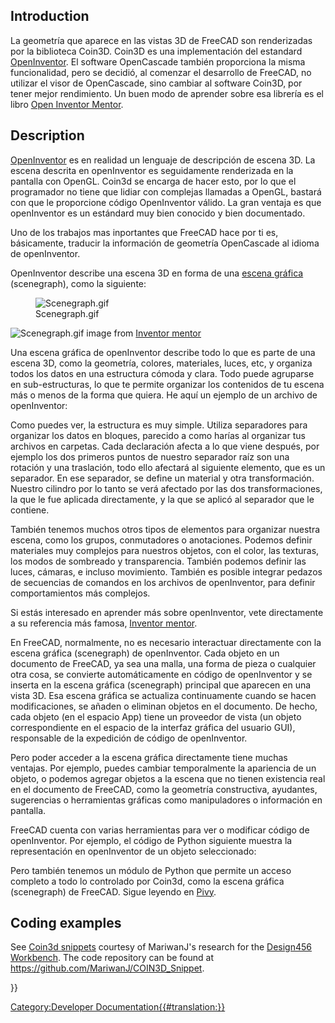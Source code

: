 <languages/>

{{Docnav
|[[Scripted_objects|Scripted objects]]
|[[Pivy|Pivy]]
}}

{{TOCright}}

==Introduction==

<div class="mw-translate-fuzzy">
La geometría que aparece en las vistas 3D de FreeCAD son renderizadas por la biblioteca Coin3D. Coin3D es una implementación del estandard [http://en.wikipedia.org/wiki/Open_Inventor OpenInventor]. El software OpenCascade también proporciona la misma funcionalidad, pero se decidió, al comenzar el desarrollo de FreeCAD, no utilizar el visor de OpenCascade, sino cambiar al software Coin3D, por tener mejor rendimiento. Un buen modo de aprender sobre esa librería es el libro [http://www-evasion.imag.fr/Membres/Francois.Faure/doc/inventorMentor/sgi_html/ Open Inventor Mentor].
</div>

==Description==

<div class="mw-translate-fuzzy">
[http://en.wikipedia.org/wiki/Open_Inventor OpenInventor] es en realidad un lenguaje de descripción de escena 3D. La escena descrita en openInventor es seguidamente renderizada en la pantalla con OpenGL. Coin3d se encarga de hacer esto, por lo que el programador no tiene que lidiar con complejas llamadas a OpenGL, bastará con que le proporcione código OpenInventor válido. La gran ventaja es que openInventor es un estándard muy bien conocido y bien documentado.
</div>

<div class="mw-translate-fuzzy">
Uno de los trabajos mas inportantes que FreeCAD hace por ti es, básicamente, traducir la información de geometría OpenCascade al idioma de openInventor.
</div>

<div class="mw-translate-fuzzy">
OpenInventor describe una escena 3D en forma de una [http://en.wikipedia.org/wiki/Scene_graph escena gráfica] (scenegraph), como la siguiente:
</div>

[[Image:Scenegraph.gif]]
<div class="mw-translate-fuzzy">
[[Image:Scenegraph.gif]]
image from [http://www-evasion.imag.fr/~Francois.Faure/doc/inventorMentor/sgi_html/index.html Inventor mentor]
</div>

<div class="mw-translate-fuzzy">
Una escena gráfica de openInventor describe todo lo que es parte de una escena 3D, como la geometría, colores, materiales, luces, etc, y organiza todos los datos en una estructura cómoda y clara. Todo puede agruparse en sub-estructuras, lo que te permite organizar los contenidos de tu escena más o menos de la forma que quiera. He aquí un ejemplo de un archivo de openInventor:
</div>

{{Code|lang=bash|code=
#Inventor V2.0 ascii
 
Separator { 
    RotationXYZ {	
       axis Z
       angle 0
    }
    Transform {
       translation 0 0 0.5
    }
    Separator {	
       Material {
          diffuseColor 0.05 0.05 0.05
       }
       Transform {
          rotation 1 0 0 1.5708
          scaleFactor 0.2 0.5 0.2
       }
       Cylinder {
       }
    }
}
}}

<div class="mw-translate-fuzzy">
Como puedes ver, la estructura es muy simple. Utiliza separadores para organizar los datos en bloques, parecido a como harías al organizar tus archivos en carpetas. Cada declaración afecta a lo que viene después, por ejemplo los dos primeros puntos de nuestro separador raíz son una rotación y una traslación, todo ello afectará al siguiente elemento, que es un separador. En ese separador, se define un material y otra transformación. Nuestro cilindro por lo tanto se verá afectado por las dos transformaciones, la que le fue aplicada directamente, y la que se aplicó al separador que le contiene.
</div>

<div class="mw-translate-fuzzy">
También tenemos muchos otros tipos de elementos para organizar nuestra escena, como los grupos, conmutadores o anotaciones. Podemos definir materiales muy complejos para nuestros objetos, con el color, las texturas, los modos de sombreado y transparencia. También podemos definir las luces, cámaras, e incluso movimiento. También es posible integrar pedazos de secuencias de comandos en los archivos de openInventor, para definir comportamientos más complejos.
</div>

<div class="mw-translate-fuzzy">
Si estás interesado en aprender más sobre openInventor, vete directamente a su referencia más famosa, [http://www-evasion.imag.fr/~Francois.Faure/doc/inventorMentor/sgi_html/index.html Inventor mentor].
</div>

<div class="mw-translate-fuzzy">
En FreeCAD, normalmente, no es necesario interactuar directamente con la escena gráfica (scenegraph) de openInventor. Cada objeto en un documento de FreeCAD, ya sea una malla, una forma de pieza o cualquier otra cosa, se convierte automáticamente en código de openInventor y se inserta en la escena gráfica (scenegraph) principal que aparecen en una vista 3D. Esa escena gráfica se actualiza continuamente cuando se hacen modificaciones, se añaden o eliminan objetos en el documento. De hecho, cada objeto (en el espacio App) tiene un proveedor de vista (un objeto correspondiente en el espacio de la interfaz gráfica del usuario GUI), responsable de la expedición de código de openInventor.
</div>

<div class="mw-translate-fuzzy">
Pero poder acceder a la escena gráfica directamente tiene muchas ventajas. Por ejemplo, puedes cambiar temporalmente la apariencia de un objeto, o podemos agregar objetos a la escena que no tienen existencia real en el documento de FreeCAD, como la geometría constructiva, ayudantes, sugerencias o herramientas gráficas como manipuladores o información en pantalla.
</div>

<div class="mw-translate-fuzzy">
FreeCAD cuenta con varias herramientas para ver o modificar código de openInventor. Por ejemplo, el código de Python siguiente muestra la representación en openInventor de un objeto seleccionado:
</div>

{{Code|code=
obj = FreeCAD.ActiveDocument.ActiveObject
viewprovider = obj.ViewObject
print viewprovider.toString()

}}

<div class="mw-translate-fuzzy">
Pero también tenemos un módulo de Python que permite un acceso completo a todo lo controlado por Coin3d, como la escena gráfica (scenegraph) de FreeCAD. Sigue leyendo en [[Pivy/es|Pivy]].
</div>

== Coding examples ==

See [[Coin3d_snippets|Coin3d snippets]] courtesy of MariwanJ's research for the [[Design456_Workbench|Design456 Workbench]]. The code repository can be found at https://github.com/MariwanJ/COIN3D_Snippet.
{{Top}}

<div class="mw-translate-fuzzy">
{{docnav/es|Mesh to Part/es|Pivy/es}}
</div>

{{Powerdocnavi{{#translation:}}}}
[[Category:Developer Documentation{{#translation:}}]]